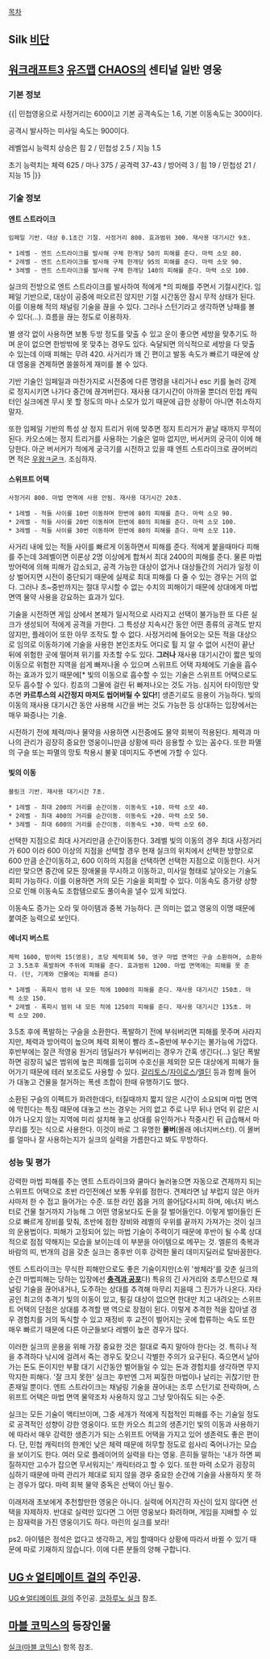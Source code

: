 [[목차]]

== Silk [[비단]] ==
== [[워크래프트3]] [[유즈맵]] [[CHAOS]]의 센티널 일반 영웅 ==

=== 기본 정보 ===
{{|
민첩영웅으로 사정거리는 600이고 기본 공격속도는 1.6,  기본 이동속도는 300이다.

공격시 발사하는 미사일 속도는 900이다.

레벨업시 능력치 상승은 힘 2 / 민첩성 2.5 / 지능 1.5

초기 능력치는 체력 625 / 마나 375 / 공격력 37-43 / 방어력 3 / 힘 19 / 민첩성 21 / 지능 15
|}}

=== 기술 정보 ===
==== 엔트 스트라이크 ====
 임페일 기반. 대상 0.1초간 기절. 사정거리 800. 효과범위 300. 재사용 대기시간 9초.

 * 1레벨 - 엔트 스트라이크를 발사해 구체 한개당 50의 피해를 준다. 마력 소모 80.
 * 2레벨 - 엔트 스트라이크를 발사해 구체 한개당 95의 피해를 준다. 마력 소모 90.
 * 3레벨 - 엔트 스트라이크를 발사해 구체 한개당 140의 피해를 준다. 마력 소모 100.

실크의 전방으로 엔트 스트라이크를 발사하여 적에게 *의 피해를 주면서 기절시킨다. 임페일 기반으로, 대상이 공중에 떠오르진 않지만 기절 시간동안 잠시 무적 상태가 된다. 이를 이용해 적의 채널링 기술을 끊을 수 있다. 그러나 스턴기라고 생각하면 낭패를 볼 수 있다(...). 흐름을 끊는 정도로 이용하자.

별 생각 없이 사용하면 보통 두방 정도를 맞출 수 있고 운이 좋으면 세방을 맞추기도 하며 운이 없으면 한방밖에 못 맞추는 경우도 있다. 숙달되면 의식적으로 세방을 다 맞출 수 있는데 이때 피해는 무려 420. 사거리가 꽤 긴 편이고 발동 속도가 빠르기 때문에 상대 영웅을 견제하면 쏠쏠하게 재미를 볼 수 있다.

기반 기술인 임페일과 마찬가지로 시전중에 다른 명령을 내리거나 esc 키를 눌러 강제로 정지시키면 나가다 중간에 끊겨버린다. 재사용 대기시간이 아까울 뿐더러 민첩 캐릭터인 실크에겐 무시 못 할 정도의 마나 소모가 있기 때문에 급한 상황이 아니면 취소하지 말자.

또한 임페일 기반의 특성 상 정지 트리거 위에 맞추면 정지 트리거가 끝날 때까지 무적이 된다. 카오스에는 정지 트리거를 사용하는 기술은 얼마 없지만, 버서커의 궁극이 이에 해당한다. 아군 버서커가 적에게 궁극기를 시전하고 있을 때 엔트 스트라이크로 끊어버리면 적은 [[우왕ㅋ굳ㅋ]]. 조심하자.

==== 스위프트 어택 ====
 사정거리 800. 마법 면역에 사용 안됨. 재사용 대기시간 20초.

 * 1레벨 - 적들 사이를 10번 이동하며 한번에 80의 피해를 준다. 마력 소모 90.
 * 2레벨 - 적들 사이를 20번 이동하며 한번에 80의 피해를 준다. 마력 소모 100.
 * 3레벨 - 적들 사이를 30번 이동하며 한번에 80의 피해를 준다. 마력 소모 110.

사거리 내에 있는 적들 사이를 빠르게 이동하면서 피해를 준다. 적에게 붙을때마다 피해를 주는데 3레벨이면 이론상 2명 이상에게 합쳐서 최대 2400의 피해를 준다. 물론 마법 방어력에 의해 피해가 감소되고, 공격 가능한 대상이 없거나 대상들간의 거리가 일정 이상 벌어지면 시전이 중단되기 때문에 실제로 최대 피해를 다 줄 수 있는 경우는 거의 없다. 그러나 초~중반까지는 절대 무시할 수 없는 수치의 피해이기 때문에 상대에게 마법 면역 물약 사용을 강요하는 효과가 있다.

기술을 시전하면 게임 상에서 본체가 일시적으로 사라지고 선택이 불가능한 또 다른 실크가 생성되어 적에게 공격을 가한다. 그 특성상 지속시간 동안 어떤 종류의 공격도 받지 않지만, 플레이어 또한 아무 조작도 할 수 없다. 사정거리에 들어오는 모든 적을 대상으로 임의로 이동하기에 기술을 사용한 본인조차도 어디로 튈 지 알 수 없어 시전이 끝난 뒤에 위험한 곳에 떨어져 위기를 자초할 수도 있다. '''그러나''' 재사용 대기시간이 짧은 빛의 이동으로 위험한 지역을 쉽게 빠져나올 수 있으며 스위프트 어택 자체에도 기술을 흡수하는 효과가 있기 때문에[* 빛의 이동으로 흡수할 수 있는 기술은 스위프트 어택으로도 모두 흡수할 수 있다. 킹죠의 그물에 걸린 뒤 빠져나오는 것도 가능. 심지어 타이밍만 맞추면 '''카르투스의 시간정지 마저도 씹어버릴 수 있다!'''] 생존기로도 응용이 가능하다. 빛의 이동의 재사용 대기시간 동안 사용해 시간을 버는 것도 가능한 등 상대하는 입장에서는 매우 짜증나는 기술.

시전하기 전에 체력/마나 물약을 사용하면 시전중에도 물약 회복이 적용된다. 체력과 마나의 관리가 굉장히 중요한 영웅이니만큼 상황에 따라 응용할 수 있는 꼼수다. 또한 파멸의 구슬 또는 파멸의 망토 착용시 불꽃 데미지도 주변에 가할 수 있다.

==== 빛의 이동 ====
 블링크 기반. 재사용 대기시간 7초.

 * 1레벨 - 최대 200의 거리를 순간이동. 이동속도 +10. 마력 소모 40.
 * 2레벨 - 최대 400의 거리를 순간이동. 이동속도 +20. 마력 소모 50.
 * 3레벨 - 최대 600의 거리를 순간이동. 이동속도 +30. 마력 소모 60.

선택한 지점으로 최대 사거리만큼 순간이동한다. 3레벨 빛의 이동의 경우 최대 사정거리가 600 이라 600 이상의 지점을 선택할 경우 현재 실크의 위치에서 선택한 방향으로 600 만큼 순간이동하고, 600 이하의 지점을 선택하면 선택한 지점으로 이동한다. 사거리만 맞으면 중간에 모든 장애물을 무시하고 이동하고, 미사일 형태로 날아오는 기술도 회피 가능하다. 이를 이용하면 거의 모든 기술을 회피할 수 있다. 이동속도 증가량 상향으로 인해 이동속도 조합템으로도 풀이속을 낼수 있게 되었다.

이동속도 증가는 오라 및 아이템과 중복 가능하다. 큰 의미는 없고 영웅의 이명 때문에 붙여준 능력으로 보인다.

==== 에너지 버스트 ====
 체력 1600, 방어력 15(영웅), 초당 체력회복 50, 영구 마법 면역인 구슬 소환하며, 소환하고 3.5초후 폭발하며 주위에 피해를 준다. 효과범위 1200. 마법 면역에는 피해를 못 준다. (단, 기계와 건물에는 피해를 준다)

 * 1레벨 - 폭파시 범위 내 모든 적에 1000의 피해를 준다. 재사용 대기시간 150초. 마력 소모 150.
 * 2레벨 - 폭파시 범위 내 모든 적에 1250의 피해를 준다. 재사용 대기시간 135초. 마력 소모 200.

3.5초 후에 폭발하는 구슬을 소환한다. 폭발하기 전에 부숴버리면 피해를 못주며 사라지지만, 체력과 방어력이 높으며 체력 회복이 빨라 초~중반에 부수기는 불가능에 가깝다. 후반부에는 잘큰 적영웅 원거리 뎀딜러가 부숴버리는 경우가 간혹 생긴다(...) 일단 폭발하면 굉장히 넓은 범위에 높은 피해를 입히며 수호신을 제외한 모든 대상에게 피해가 들어가기 때문에 테러 보조로도 사용할 수 있다. [[갈리토스]]/[[자이로스]]/[[엘딘]] 등과 함께 들어가 대놓고 건물을 철거하는 폭센 조합이 한때 유행하기도 했다.

소환된 구슬의 이펙트가 화려한데다, 터질때까지 짧지 않은 시간이 소요되며 마법 면역에 막힌다는 특징 때문에 대놓고 쓰는 경우는 거의 없고 주로 나무 뒤나 언덕 위 같은 시야가 나오지 않는 지역에 미리 설치해 놓고 상대를 유인하거나 적중시킨 뒤 급습해서 마무리를 짓는 식으로 사용한다. 이것이 바로 그 유명한 '''몰버'''(몰래 에너지버스터). 이 몰버를 얼마나 잘 사용하는지가 실크의 실력을 가름한다고 봐도 무방하다.

=== 성능 및 평가 ===
강력한 마법 피해를 주는 엔트 스트라이크와 쿨마다 눌러놓으면 자동으로 견제까지 되는 스위프트 어택으로 초반 라인전에선 보통 우위를 점한다. 견제라면 남 부럽지 않은 아카샤마저 한 수 접고 들어가는 수준. 또한 라인 몹을 거의 쓸어담다시피 하며, 에너지 버스터로 건물 철거까지 가능해 그 어떤 영웅보다도 돈을 잘 벌어들인다. 이렇게 벌어들인 돈으로 빠르게 장비를 맞춰, 초반에 점한 장비와 레벨의 우위를 끝까지 가져가는 것이 실크의 운용법이다. 피해가 고정되어 있는 마법 기술이 주력이기 때문에 후반이 될 수록 상대적으로 점점 약해지는 모습을 보이는데 이 부분을 아이템으로 메꾸는 것. 엘룬의 축복과 바람의 띠, 번개의 검을 갖춘 실크는 중후반 이후 강력한 물리 데미지딜러로 탈바꿈한다.

엔트 스트라이크는 무식한 피해만으로도 좋은 기술이지만(소위 '쌍체라'를 갖춘 실크의 순간 마법피해는 당하는 입장에선 '''[[충격과 공포]]'''다) 특유의 긴 사거리와 조루스턴으로 채널링 기술을 끊어내거나, 도주하는 상대를 추격해 마무리 지을때 그 진가가 나온다. 자타공인 최고의 추격기 빛의 이동이 있고, 튕길 대상이 없으면 한대만 치고 내려오는 스위프트 어택의 단점은 상대를 추격할 땐 역으로 장점이 된다. 이렇게 추격한 적을 잡아낼 경우 경험치를 거의 독식할 수 있고 재정비 후 교전이 벌어지는 곳에 합류하는 속도 또한 매우 빠르기 때문에 다른 아군들보다 레벨이 높은 경우가 많다.

이러한 실크의 운용을 위해 가장 중요한 것은 절대로 죽지 말아야 한다는 것. 특히나 적을 추격하다 낚시에 걸려서 죽는 경우도 잦으니 각별한 주의가 요구된다. 죽으면서 날아가는 돈도 돈이지만 부활 대기 시간동안 벌어들일 수 있는 돈과 경험치를 생각하면 무지막지한 피해다. '잘 크지 못한' 실크는 후반엔 그저 찌질한 마법이나 날리는 귀찮기만 한 존재일 뿐이다. 엔트 스트라이크는 채널링 기술을 끊어내는 조루 스턴기로 전락하며, 스위프트 어택은 마법 면역 물약조차 사용하지 않고 그냥 맞아줘도 되는 수준.

실크는 모든 기술이 액티브이며, 그중 세개가 적에게 직접적인 피해를 주는 기술일 정도로 공격적인 성향이 강한 영웅이다. 또한 카오스 최고의 생존기인 빛의 이동과 사용하기에 따라서 매우 강력한 생존기가 되는 스위프트 어택을 가지고 있어 생존력도 좋은 편이다. 단, 민첩 캐릭터의 한계인 낮은 체력 때문에 허무할 정도로 쉽사리 죽어나가는 모습을 보이기도 한다. 여러 모로 플레이어의 실력을 타는 영웅. 흔히들 말하는 '내가 하면 찌질하지만 고수가 잡으면 무서워지는' 캐릭터라고 할 수 있다. 또한 마력 소모가 굉장히 심하기 때문에 마력 관리가 제대로 되지 않을 경우 중요한 순간에 기술을 사용하지 못 하는 경우가 많다. 마력 회복 물약 중독은 선택이 아닌 필수.

이래저래 초보에게 추천할만한 영웅은 아니다. 실력에 어지간히 자신이 있지 않다면 선택을 자제하자. 반대로 실력만 있다면 그 어떤 영웅보다 화려하며, 게임을 지배할 수 있는 잠재력을 가진 영웅이기도 하다. 마린의 실크를 보라!

ps2. 아이템은 정석은 없다고 생각하고, 게임 할때마다 상황에 따라서 바뀔 수 있기 때문에 따로 기재하지 않습니다. 이에 다른 분들의 양해 구합니다.

== [[UG☆얼티메이트 걸]]의 주인공. ==
[[UG☆얼티메이트 걸]]의 주인공. [[코하루노 실크]] 참조.

== [[마블 코믹스]]의 등장인물 ==
[[실크(마블 코믹스)]] 항목 참조.
